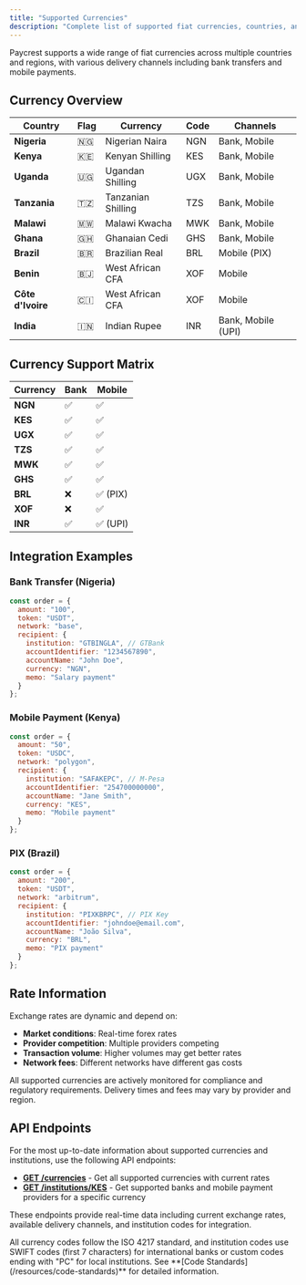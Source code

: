 ```yaml
---
title: "Supported Currencies"
description: "Complete list of supported fiat currencies, countries, and delivery channels"
---
```


Paycrest supports a wide range of fiat currencies across multiple countries and regions, with various delivery channels including bank transfers and mobile payments.

## Currency Overview

| Country | Flag | Currency | Code | Channels |
|---------|-------|----------|------|----------|
| **Nigeria** | 🇳🇬 | Nigerian Naira | NGN | Bank, Mobile |
| **Kenya** | 🇰🇪 | Kenyan Shilling | KES | Bank, Mobile |
| **Uganda** | 🇺🇬 | Ugandan Shilling | UGX | Bank, Mobile |
| **Tanzania** | 🇹🇿 | Tanzanian Shilling | TZS | Bank, Mobile |
| **Malawi** | 🇲🇼 | Malawi Kwacha | MWK | Bank, Mobile |
| **Ghana** | 🇬🇭 | Ghanaian Cedi | GHS | Bank, Mobile |
| **Brazil** | 🇧🇷 | Brazilian Real | BRL | Mobile (PIX) |
| **Benin** | 🇧🇯 | West African CFA | XOF | Mobile |
| **Côte d'Ivoire** | 🇨🇮 | West African CFA | XOF | Mobile |
| **India** | 🇮🇳 | Indian Rupee | INR | Bank, Mobile (UPI) |

## Currency Support Matrix

| Currency | Bank | Mobile |
|----------|------|--------|
| **NGN** | ✅ | ✅ |
| **KES** | ✅ | ✅ |
| **UGX** | ✅ | ✅ |
| **TZS** | ✅ | ✅ |
| **MWK** | ✅ | ✅ |
| **GHS** | ✅ | ✅ |
| **BRL** | ❌ | ✅ (PIX) |
| **XOF** | ❌ | ✅ |
| **INR** | ✅ | ✅ (UPI) |

## Integration Examples

### Bank Transfer (Nigeria)
```javascript
const order = {
  amount: "100",
  token: "USDT",
  network: "base",
  recipient: {
    institution: "GTBINGLA", // GTBank
    accountIdentifier: "1234567890",
    accountName: "John Doe",
    currency: "NGN",
    memo: "Salary payment"
  }
};
```

### Mobile Payment (Kenya)
```javascript
const order = {
  amount: "50",
  token: "USDC",
  network: "polygon",
  recipient: {
    institution: "SAFAKEPC", // M-Pesa
    accountIdentifier: "254700000000",
    accountName: "Jane Smith",
    currency: "KES",
    memo: "Mobile payment"
  }
};
```

### PIX (Brazil)
```javascript
const order = {
  amount: "200",
  token: "USDT",
  network: "arbitrum",
  recipient: {
    institution: "PIXKBRPC", // PIX Key
    accountIdentifier: "johndoe@email.com",
    accountName: "João Silva",
    currency: "BRL",
    memo: "PIX payment"
  }
};
```

## Rate Information

Exchange rates are dynamic and depend on:
- **Market conditions**: Real-time forex rates
- **Provider competition**: Multiple providers competing
- **Transaction volume**: Higher volumes may get better rates
- **Network fees**: Different networks have different gas costs

<Note>
  All supported currencies are actively monitored for compliance and regulatory requirements. Delivery times and fees may vary by provider and region.
</Note>

## API Endpoints

For the most up-to-date information about supported currencies and institutions, use the following API endpoints:

- **[GET /currencies](/api-reference/general/list-supported-fiat-currencies)** - Get all supported currencies with current rates
- **[GET /institutions/KES](/api-reference/general/list-supported-institutions-for-a-currency)** - Get supported banks and mobile payment providers for a specific currency

These endpoints provide real-time data including current exchange rates, available delivery channels, and institution codes for integration.

<Note>
  All currency codes follow the ISO 4217 standard, and institution codes use SWIFT codes (first 7 characters) for international banks or custom codes ending with "PC" for local institutions. See **[Code Standards](/resources/code-standards)** for detailed information.
</Note> 